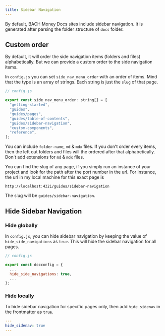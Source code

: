 ```yaml
---
title: Sidebar Navigation
---
```

By default, BACH Money Docs sites include sidebar navigation. It is generated after parsing the folder structure of `docs` folder.

## Custom order

By default, it will order the side navigation items (folders and files) alphabetically. But we can provide a custom order to the side navigation items. 

In `config.js` you can set `side_nav_menu_order` with an order of items. Mind that the type is an array of strings. Each string is just the `slug` of that page.

```js
// config.js

export const side_nav_menu_order: string[] = [
  "getting-started",
  "guides",
  "guides/pages",
  "guides/table-of-contents",
  "guides/sidebar-navigation",
  "custom-components",
  "reference",
];
```

You can include `folder-name`, `md` & `mdx` files. If you don't order every items, then the left out folders and files will the ordered after that alphabetically. Don't add extensions for `md` & `mdx` files.

You can find the slug of any page, if you simply run an instance of your project and look for the path after the port number in the url. For instance, the url in my local machine for this exact page is
```
http://localhost:4321/guides/sidebar-navigation
```

The slug will be `guides/sidebar-navigation`. 

## Hide Sidebar Navigation

### Hide globally

In `config.js`, you can hide sidebar navigation by keeping the value of `hide_side_navigations` as `true`. This will hide the sidebar navigation for all pages. 

```js
// config.js

export const docconfig = {
  ...
  hide_side_navigations: true,
  ...
};
```

### Hide locally

To hide sidebar navigation for specific pages only, then add `hide_sidenav` in the frontmatter as `true`.

```yaml
---
hide_sidenav: true
---
```